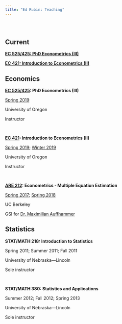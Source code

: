 ```yaml
---
title: "Ed Rubin: Teaching"
---
```


<br>

# {.tabset .tabset-fade}

## Current

__[EC 525/425: PhD Econometrics (III)](https://github.com/edrubin/EC525S19)__

__[EC 421: Introduction to Econometrics (II)](https://github.com/edrubin/EC421S19)__

## Economics

__[EC 525/425](https://github.com/edrubin/EC525S19): PhD Econometrics (III)__

[Spring 2019](https://github.com/edrubin/EC421S19)

University of Oregon

Instructor

<br>

__[EC 421](https://github.com/edrubin/EC421W19): Introduction to Econometrics (II)__

[Spring 2019](https://github.com/edrubin/EC421S19); [Winter 2019](https://github.com/edrubin/EC421W19)

University of Oregon

Instructor

<br>

__[ARE 212](https://edrub.in/ARE212): Econometrics - Multiple Equation Estimation__

[Spring 2017](https://edrub.in/ARE212/Spring2017/notes.html); [Spring 2018](https://edrub.in/ARE212)

UC Berkeley

GSI for [Dr. Maximilian Auffhammer](http://www.auffhammer.com)

## Statistics

__STAT/MATH 218: Introduction to Statistics__

Spring 2011; Summer 2011; Fall 2011

University of Nebraska—Lincoln

Sole instructor

<br>

__STAT/MATH 380: Statistics and Applications__

Summer 2012; Fall 2012; Spring 2013

University of Nebraska—Lincoln

Sole instructor

